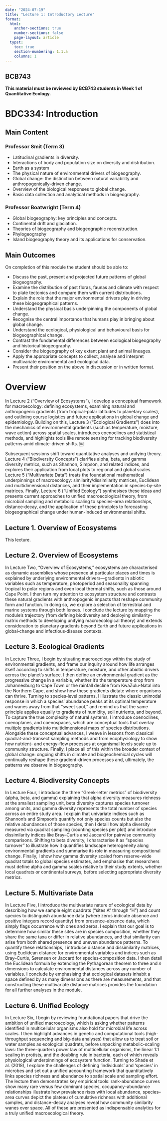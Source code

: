 ```yaml
---
date: "2024-07-19"
title: "Lecture 1: Introductory Lecture"
format:
  html:
    anchor-sections: true
    number-sections: false
    page-layout: article
  typst:
    toc: true
    section-numbering: 1.1.a
    columns: 1
---
```


::: callout-note
## BCB743

**This material must be reviewed by BCB743 students in Week 1 of
Quantitative Ecology.**
:::

# BDC334: Introduction

## Main Content

### Professor Smit (Term 3)

- Latitudinal gradients in diversity.
- Interactions of body and population size on diversity and distribution.
- Earth as a system
- The physical nature of environmental drivers of biogeography.
- Global change: the distinction between natural variability and anthropogenically-driven change.
- Overview of the biological responses to global change.
- Basic data collection and analytical methods in biogeography.

### Professor Boatwright (Term 4)

- Global biogeography: key principles and concepts.
- Continental drift and glaciation.
- Theories of biogeography and biogeographic reconstruction.
- Phylogeography
- Island biogeography theory and its applications for conservation.


## Main Outcomes

On completion of this module the student should be able to:

- Discuss the past, present and projected future patterns of global biogeography.
- Examine the distribution of past floras, faunas and climate with respect to plate tectonics and compare them
with current distributions.
- Explain the role that the major environmental drivers play in driving these biogeographical patterns.
- Understand the physical basis underpinning the components of global change.
- Recognise the central importance that humans play in bringing about global change.
- Understand the ecological, physiological and behavioural basis for biogeographical change.
- Contrast the fundamental differences between ecological biogeography and historical biogeography.
- Consider the biogeography of key extant plant and animal lineages.
- Apply the appropriate concepts to collect, analyse and interpret multivariate environmental and ecological data.
- Present their position on the above in discussion or in written format.

# Overview

In Lecture 2 (“Overview of Ecosystems”), I develop a conceptual framework for macroecology: defining ecosystems, examining natural and anthropogenic gradients (from tropical–polar latitudes to planetary scales), and outlining course logistics and future applications in global change and epidemiology. Building on this, Lecture 3 (“Ecological Gradients”) does into the mechanics of environmental gradients (such as temperature, moisture, wave action) across spatial scales, introduces coenoclines and statistical methods, and highlights tools like remote sensing for tracking biodiversity patterns amid climate-driven shifts.  ￼

Subsequent sessions shift toward quantitative analyses and unifying theory. Lecture 4 (“Biodiversity Concepts”) clarifies alpha, beta, and gamma diversity metrics, such as Shannon, Simpson, and related indices, and explores their application from local plots to regional and global scales. Lecture 5 (“Multivariate Data”) treats the foundational mathematical underpinnings of macroecology: similarity/dissimilarity matrices, Euclidean and multidimensional distances, and their implementation in species‐by‐site matrices. Finally, Lecture 6 (“Unified Ecology”) synthesises these ideas and presents current approaches to unified macroecological theory, from microbial sampling and metabolic scaling to species–area relationships, distance‐decay, and the application of these principles to forecasting biogeographical change under human-induced environmental shifts.

## Lecture 1. Overview of Ecosystems

This lecture.

## Lecture 2. Overview of Ecosystems

In Lecture Two, “Overview of Ecosystems,” ecosystems are characterised as dynamic assemblies whose presence at particular places and times is explained by underlying environmental drivers—gradients in abiotic variables such as temperature, photoperiod and seasonality spanning tropical to polar regions and even local thermal shifts, such as those around Cape Point. I then turn my attention to ecosystem structure and contrasts these natural gradients with anthropogenic impacts that reshape community form and function. In doing so, we explore a selection of terrestrial and marine systems through both lenses. I conclude the lecture by mapping the module’s trajectory (from defining biodiversity and deploying similarity‐matrix methods to developing unifying macroecological theory) and extends consideration to planetary gradients beyond Earth and future applications in global‐change and infectious‐disease contexts.

## Lecture 3. Ecological Gradients

In Lecture Three, I begin by situating macroecology within the study of environmental gradients, and frame our inquiry around how life arranges itself according to shifts in temperature, moisture, and other abiotic drivers across the planet’s surface. I then define an environmental gradient as the progressive change in a variable, whether it’s the temperature drop from Johannesburg to Cape Town or the rainfall decline from KwaZulu-Natal into the Northern Cape, and show how these gradients dictate where organisms can thrive. Turning to species‐level patterns, I illustrate the classic unimodal response in which a species’ abundance peaks at its optimal temperature and wanes away from that “sweet spot,” and remind us that the same principle applies equally to gradients of humidity, soil nutrients, and beyond. To capture the true complexity of natural systems, I introduce coenoclines, coenoplanes, and coenospaces, which are conceptual tools that overlay multiple gradients into multidimensional maps of species distributions. Alongside these conceptual advances, I weave in lessons from classical quadrat-and-transect sampling methods and from ecophysiology to show how nutrient- and energy-flow processes at organismal levels scale up to community structure. Finally, I place all of this within the broader context of global change: ongoing shifts in climate and biogeochemical cycles will continually reshape these gradient-driven processes and, ultimately, the patterns we observe in biogeography.

## Lecture 4. Biodiversity Concepts

In Lecture Four, I introduce the three "Greek-letter metrics" of biodiversity (alpha, beta, and gamma) explaining that alpha diversity measures richness at the smallest sampling unit, beta diversity captures species turnover among units, and gamma diversity represents the total number of species across an entire study area. I explain that univariate indices such as Shannon’s and Simpson’s quantify not only species counts but also the relative abundances of those species, then I detail how alpha diversity measured via quadrat sampling (counting species per plot) and introduce dissimilarity indices like Bray–Curtis and Jaccard for pairwise community comparisons. Shifting to beta diversity, I characterise it as “species turnover” to illustrate how it quantifies landscape heterogeneity along environmental gradients and summarise its role in measuring compositional change. Finally, I show how gamma diversity scaled from reserve-wide quadrat totals to global species estimates, and emphasise that researchers must define alpha and gamma scales relative to their study extents, whether local quadrats or continental surveys, before selecting appropriate diversity metrics.

## Lecture 5. Multivariate Data

In Lecture Five, I introduce the multivariate nature of ecological data by describing how we sample eight quadrats (“sites A” through “H”) and count species to distinguish abundance data (where zeros indicate absence and positive integers record quantity) from presence–absence data, which simply flags occurrence with ones and zeros. I explain that our goal is to determine how similar these sites are in species composition, whether they share the same taxa or differ in relative abundances, and that similarity can arise from both shared presence and uneven abundance patterns. To quantify these relationships, I introduce distance and dissimilarity matrices, using Euclidean distance for environmental variables and indices such as Bray–Curtis, Sørensen or Jaccard for species‐composition data. I then detail the Euclidean formula by extending the Pythagorean theorem to three and $n$ dimensions to calculate environmental distances across any number of variables. I conclude by emphasising that ecological datasets inhabit a space defined by as many dimensions as there are measurements, and that constructing these multivariate distance matrices provides the foundation for all further analyses in the module.

## Lecture 6. Unified Ecology

In Lecture Six, I begin by reviewing foundational papers that drive the ambition of unified macroecology, which is asking whether patterns identified in multicellular organisms also hold for microbial life across scales. I then highlight advances in genetic and computational tools (high-throughput sequencing and big-data analyses) that allow us to treat soil or water samples as ecological quadrats, before unpacking metabolic-scaling laws: the three-quarters power law of multicellular organisms, the linear 1:1 scaling in protists, and the doubling rule in bacteria, each of which reveals physiological underpinnings of ecosystem function. Turning to Shade et al. (2018), I explore the challenges of defining ‘individuals’ and ‘species’ in microbes and set out a unified accounting framework that quantitatively links species richness and abundance to spatial scale and sampling effort. The lecture then demonstrates key empirical tools: rank-abundance curves show many rare versus few dominant species, occupancy–abundance relationships illustrate how prevalence rises with local abundance, species–area curves depict the plateau of cumulative richness with additional samples, and distance-decay analyses reveal how community similarity wanes over space. All of these are presented as indispensable analytics for a truly unified macroecological theory.
